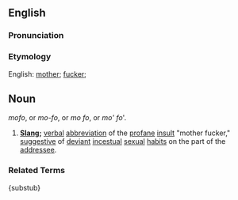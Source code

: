 ==English==

===Pronunciation===
{{substub}}

===Etymology===
English: [[mother]]; [[fuck]]er;

==Noun==
''mofo'', or ''mo-fo'', or ''mo fo'', or ''mo' fo'''.

# '''[[Slang]];''' [[verbal]] [[abbreviate|abbreviation]] of the [[profane]] [[insult]] "mother fucker," [[suggestion|suggestive]] of [[deviance|deviant]] [[incest]]ual [[sex]]ual [[habit]]s on the part of the [[address]]ee.

===Related Terms===
{substub}